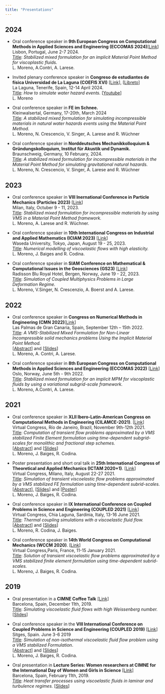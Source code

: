 ```yaml
---
title: "Presentations"
---
```



## 2024

* Oral conference speaker in **9th European Congress on Computational Methods in Applied Sciences and Engineering (ECCOMAS 2024)**[[Link](https://eccomas2024.org/)] \
Lisbon, Portugal, June 2-7 2024.\
<u>Title</u>: *Stabilized mixed formulation for an implicit Material Point Method for viscoplastic fluids.*\
L. Moreno, A.Contri, A. Larese.

* Invited plenary conference speaker in **Congreso de estudiantes de física Universidad de La Laguna (COEFIS XVI)** [[Link](https://coefis.es/)], [[Libreto](https://drive.google.com/file/d/18ETEBvbDjmDhiJ_KpB0W_38ZMTfBUyUD/view)]\
La Laguna, Tenerife, Spain, 12-14 April 2024.\
<u>Title</u>: *How to simulate water hazard events.* [[Youtube](https://youtu.be/V4rcjQkvsPI?si=FwZ_yLvYBddSHZ4i)]\
L. Moreno

* Oral conference speaker in **FE im Schnee.** \
Kleinwalsertal, Germany, 17-20th, March 2024\
<u>Title</u>: *A stabilized mixed formulation for simulating incompressible materials in natural water hazards events using the Material Point Method.*\
L. Moreno, N. Crescencio, V. Singer, A. Larese and R. Wüchner


* Oral conference speaker in **Norddeutsches Mechanikkolloquium & Gründungskolloquium, Institut für Akustik und Dynamik.**\
Braunschweig, Germany, 10 February, 2024.\
<u>Title</u>: *A stabilized mixed formulation for incompressible materials in the Material Point Method for simulating gravitational natural hazards.*\
L. Moreno, N. Crescencio, V. Singer, A. Larese and R. Wüchner


## 2023

* Oral conference speaker in **VIII Inernational Conference in Particle Mechanics (Particles 2023)** [[Link](https://particles2023.cimne.com/)]\
Milan, Italy, Octuber 9 - 11, 2023.\
<u>Title</u>: *Stabilized mixed formulation for incompressible materials by using VMS in a Material Point Method framework.*\
L. Moreno, A. Larese and R. Wüchner.

* Oral conference speaker in **10th International Congress on Industrial and Applied Mathematics (ICIAM 2023)** [[Link](https://iciam2023.org/)]\
Waseda University, Tokyo, Japan, August 19 - 25, 2023.\
<u>Title</u>: *Numerical modelling of viscoelastic flows with high elasticity.*\
L. Moreno, J. Baiges and R. Codina.



* Oral conference speaker in **SIAM Conference on Mathematical & Computational Issues in the Geosciences (GS23)** [[Link](https://www.siam.org/conferences/cm/conference/gs23)]\
Radisson Blu Royal Hotel, Bergen, Norway, June 19 - 22, 2023.\
<u>Title</u>: *Simulation of Coupled Multiphysics Problems in Large Deformation Regime.*\
L. Moreno, V.Singer, N. Crescenzio, A. Boerst and A. Larese.

<!-- FOTO -->
<!--<div style = "float: center;text-align:center;">
	 <img src="/assets/images/IMG_9566.JPG" width="300" />
	 <p>
	 CMN 2022, Las Palmas de Gran Canaria (Spain)
	 </p>
</div>-->

## 2022

* Oral conference speaker in **Congress on Numerical Methods in Engineering (CMN 2022)**[[Link](https://congress.cimne.com/cmn2022/frontal/default.asp)]\
Las Palmas de Gran Canaria, Spain, September 12th – 15th 2022.\
<u>Title</u>: *A VMS-Stabilized Mixed Formulation for Non-Linear Incompressible solid mechanics problems Using the Implicit Material Point Method.*\
[[Abstract](/assets/docs/Abstracts/2022CMN_Abstract_LauraMoreno.pdf)] and  [[Slides](/assets/docs/Slides/CMN2022_LauraMoreno.pdf)]\
L. Moreno, A. Contri, A. Larese.
<!-- ![CMN 2022](/assets/images/IMG_9566.JPG) -->

* Oral conference speaker in **8th European Congress on Computational Methods in Applied Sciences and Engineering (ECCOMAS 2022)** [[Link](https://www.eccomas.org/2021/01/22/3542/)]\
Oslo, Norway, June 5th - 9th 2022.\
<u>Title</u>: *Stabilized mixed formulation for an implicit MPM for viscoplastic fluids by using a variational subgrid-scale framework.*\
L. Moreno, A.Contri, A. Larese.

<!--FOTO  -->
<!--<div style = "float: center;text-align:center;">
	 <img src="/assets/images/IMG_9566.JPG" width="300" />
	 <p>
	 CMN 2022, Las Palmas de Gran Canaria (Spain)
	 </p>
</div>-->

## 2021

* Oral conference speaker in **XLII Ibero-Latin-American Congress on Computational Methods in Engineering (CILAMCE-2021)**. [[Link](https://cilamce.com.br/anais/index.php?ano=2021)]\
Virtual Congress, Río de Janeiro, Brazil, November 9th-12th 2021. \
<u>Title</u>: *Computation of transient flow problems approximated by a VMS stabilized Finite Element formulation using time-dependent subgrid-scales for monolithic and fractional step schemes.*\
[[Abstract](/assets/docs/Abstracts/2021CILAMCE_Abstract_LauraMoreno.pdf)] and [[Slides](/assets/docs/Slides/cilamce2021_LauraMoreno.pdf)]\
L. Moreno, J. Baiges, R. Codina.

* Poster presentation and short oral talk in **25th International Congress of Theoretical and Applied Mechanics (ICTAM 2020+1)**. [[Link](https://www.ictam2020.org/)] \
Virtual Congress, Milano, Italy, August 22-27 2021. \
<u>Title</u>: *Simulation of transient viscoelastic flow problems approximated by a VMS stabilized FE formulation using time-dependent subrid-scales.*\
[[Abstract](/assets/docs/Abstracts/2021ICTAM_Abstract_LauraMoreno.pdf)], [[Slides](/assets/docs/Slides/ICTAM2020_LauraMoreno.pdf)] and [[Poster](/assets/docs/Slides/PosterICTAM2020_LauraMoreno.pdf)]\
L. Moreno, J. Baiges, R. Codina.

* Oral conference speaker in **IX International Conference on Coupled Problems in Science and Engineering (COUPLED 2021)** [[Link](https://congress.cimne.com/coupled2021/frontal/default.asp)]\
  Virtual Congress, Chia Laguna, Sardinia, Italy, 13-16 June 2021.\
  <u>Title</u>: *Thermal coupling simulations with a viscoelastic fluid flow.*\
  [[Abstract](/assets/docs/Abstracts/2021COUPLED_Abstract_LauraMoreno.pdf)] and [[Slides](/assets/docs/Slides/COUPLED2021_LauraMoreno.pdf)]\
L. Moreno, R. Codina, J. Baiges.

* Oral conference speaker in **14th World Congress on Computational Mechanics (WCCM 2020)**.  [[Link](http://wccm-eccomas2020.org/frontal/)] \
Virtual Congress,Paris, France, 11-15 January 2021.\
<u>Title</u>: *Solution of transient viscoelastic flow problems approximated by a VMS stabilized finite element formulation using time-dependent subrid-scales.*\
L. Moreno, J. Baiges, R. Codina.

<!--FOTO  -->
<!--<div style = "float: center;text-align:center;">
	 <img src="/assets/images/IMG_9566.JPG" width="300" />
	 <p>
	 CMN 2022, Las Palmas de Gran Canaria (Spain)
	 </p>
</div>-->

## 2019

* Oral presentation in a **CIMNE Coffee Talk** [[Link]](https://www.cimne.com/vnews/10826)\
Barcelona, Spain, December 11th, 2019.\
<u>Title</u>: *Simulating viscoelastic fluid flows with high Weissenberg number.* [[Slides](/assets/docs/Slides/Coffee_talk_LauraMoreno.pdf)]

* Oral conference speaker in the **VIII International Conference on Coupled Problems in Science and Engineering (COUPLED 2019)** [[Link](https://congress.cimne.com/coupled2019/frontal/default.asp)]\
Sitges, Spain. June 3-6 2019\
<u>Title</u>: *Simulation of non-isothermal viscoelastic fluid flow problem using a VMS stabilized Formulation*.\
[[Abstract](/assets/docs/Abstracts/2019COUPLED_Abstract_LauraMoreno.pdf)] and [[Slides](/assets/docs/Slides/COUPLED2019_LauraMoreno.pdf)]\
L. Moreno, J. Baiges, R. Codina.

* Oral presentation in **Lecture Series: Women researchers at CIMNE for the International Day of Women and Girls in Science** [[Link]](https://www.cimne.com/vnews/2/10411/cimne-celebrates-the-international-day-of-women-and-girls-in-science)\
Barcelona, Spain, February 11th, 2019.\
<u>Title</u>: *Heat transfer processes using viscoelastic fluids in laminar and turbulence regimes.* [[Slides](/assets/docs/Slides/Presentation_WomenResearchers_LauraMoreno.pdf)]
